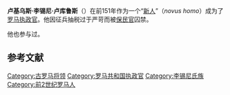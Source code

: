 {{About|前151年执政官|他的同名孙子|卢库鲁斯|罗马其他的“卢库鲁斯”|卢库鲁斯 (消歧义)}}
'''卢基乌斯·李锡尼·卢库鲁斯'''（{{lang-la|Lucius Licinius Lucullus}}）在前151年作为一个“[[新人_(古羅馬)|新人]]”（''novus homo''）成为了[[罗马执政官|罗马执政官]]。他因征兵抽税过于严苛而被[[保民官|保民官]]囚禁。

他也参与过{{le|卢西塔尼亚战争|Lusitanian War}}。

==参考文献==
{{reflist}}

{{DEFAULTSORT:Lucullus, Lucius Licinius}}
{{古罗马小作品}}
[[Category:古罗马将领|Category:古罗马将领]]
[[Category:罗马共和国执政官|Category:罗马共和国执政官]]
[[Category:李锡尼氏族|Category:李锡尼氏族]]
[[Category:前2世纪罗马人|Category:前2世纪罗马人]]